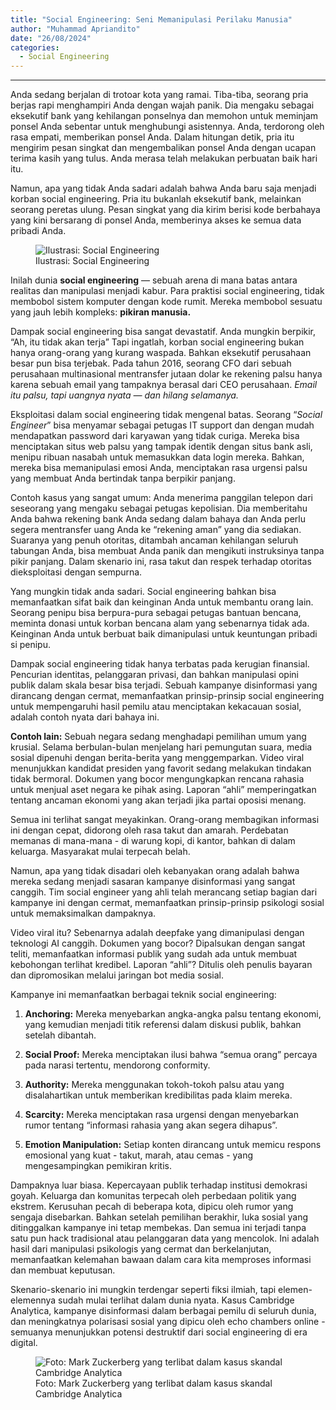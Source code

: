 ```yaml
---
title: "Social Engineering: Seni Memanipulasi Perilaku Manusia"
author: "Muhammad Apriandito"
date: "26/08/2024"
categories:
  - Social Engineering
---
```


------------------------------------------------------------------------

Anda sedang berjalan di trotoar kota yang ramai. Tiba-tiba, seorang pria berjas rapi menghampiri Anda dengan wajah panik. Dia mengaku sebagai eksekutif bank yang kehilangan ponselnya dan memohon untuk meminjam ponsel Anda sebentar untuk menghubungi asistennya. Anda, terdorong oleh rasa empati, memberikan ponsel Anda. Dalam hitungan detik, pria itu mengirim pesan singkat dan mengembalikan ponsel Anda dengan ucapan terima kasih yang tulus. Anda merasa telah melakukan perbuatan baik hari itu.

Namun, apa yang tidak Anda sadari adalah bahwa Anda baru saja menjadi korban social engineering. Pria itu bukanlah eksekutif bank, melainkan seorang peretas ulung. Pesan singkat yang dia kirim berisi kode berbahaya yang kini bersarang di ponsel Anda, memberinya akses ke semua data pribadi Anda.

![Ilustrasi: Social Engineering](images/clipboard-2272977569.png)

Inilah dunia **social engineering** — sebuah arena di mana batas antara realitas dan manipulasi menjadi kabur. Para praktisi social engineering, tidak membobol sistem komputer dengan kode rumit. Mereka membobol sesuatu yang jauh lebih kompleks: **pikiran manusia.**

Dampak social engineering bisa sangat devastatif. Anda mungkin berpikir, "Ah, itu tidak akan terja" Tapi ingatlah, korban social engineering bukan hanya orang-orang yang kurang waspada. Bahkan eksekutif perusahaan besar pun bisa terjebak. Pada tahun 2016, seorang CFO dari sebuah perusahaan multinasional mentransfer jutaan dolar ke rekening palsu hanya karena sebuah email yang tampaknya berasal dari CEO perusahaan. *Email itu palsu, tapi uangnya nyata — dan hilang selamanya.*

Eksploitasi dalam social engineering tidak mengenal batas. Seorang "*Social Engineer*" bisa menyamar sebagai petugas IT support dan dengan mudah mendapatkan password dari karyawan yang tidak curiga. Mereka bisa menciptakan situs web palsu yang tampak identik dengan situs bank asli, menipu ribuan nasabah untuk memasukkan data login mereka. Bahkan, mereka bisa memanipulasi emosi Anda, menciptakan rasa urgensi palsu yang membuat Anda bertindak tanpa berpikir panjang.

Contoh kasus yang sangat umum: Anda menerima panggilan telepon dari seseorang yang mengaku sebagai petugas kepolisian. Dia memberitahu Anda bahwa rekening bank Anda sedang dalam bahaya dan Anda perlu segera mentransfer uang Anda ke "rekening aman" yang dia sediakan. Suaranya yang penuh otoritas, ditambah ancaman kehilangan seluruh tabungan Anda, bisa membuat Anda panik dan mengikuti instruksinya tanpa pikir panjang. Dalam skenario ini, rasa takut dan respek terhadap otoritas dieksploitasi dengan sempurna.

Yang mungkin tidak anda sadari. Social engineering bahkan bisa memanfaatkan sifat baik dan keinginan Anda untuk membantu orang lain. Seorang penipu bisa berpura-pura sebagai petugas bantuan bencana, meminta donasi untuk korban bencana alam yang sebenarnya tidak ada. Keinginan Anda untuk berbuat baik dimanipulasi untuk keuntungan pribadi si penipu.

Dampak social engineering tidak hanya terbatas pada kerugian finansial. Pencurian identitas, pelanggaran privasi, dan bahkan manipulasi opini publik dalam skala besar bisa terjadi. Sebuah kampanye disinformasi yang dirancang dengan cermat, memanfaatkan prinsip-prinsip social engineering untuk mempengaruhi hasil pemilu atau menciptakan kekacauan sosial, adalah contoh nyata dari bahaya ini.

**Contoh lain:** Sebuah negara sedang menghadapi pemilihan umum yang krusial. Selama berbulan-bulan menjelang hari pemungutan suara, media sosial dipenuhi dengan berita-berita yang menggemparkan. Video viral menunjukkan kandidat presiden yang favorit sedang melakukan tindakan tidak bermoral. Dokumen yang bocor mengungkapkan rencana rahasia untuk menjual aset negara ke pihak asing. Laporan "ahli" memperingatkan tentang ancaman ekonomi yang akan terjadi jika partai oposisi menang.

Semua ini terlihat sangat meyakinkan. Orang-orang membagikan informasi ini dengan cepat, didorong oleh rasa takut dan amarah. Perdebatan memanas di mana-mana - di warung kopi, di kantor, bahkan di dalam keluarga. Masyarakat mulai terpecah belah.

Namun, apa yang tidak disadari oleh kebanyakan orang adalah bahwa mereka sedang menjadi sasaran kampanye disinformasi yang sangat canggih. Tim social engineer yang ahli telah merancang setiap bagian dari kampanye ini dengan cermat, memanfaatkan prinsip-prinsip psikologi sosial untuk memaksimalkan dampaknya.

Video viral itu? Sebenarnya adalah deepfake yang dimanipulasi dengan teknologi AI canggih. Dokumen yang bocor? Dipalsukan dengan sangat teliti, memanfaatkan informasi publik yang sudah ada untuk membuat kebohongan terlihat kredibel. Laporan "ahli"? Ditulis oleh penulis bayaran dan dipromosikan melalui jaringan bot media sosial.

Kampanye ini memanfaatkan berbagai teknik social engineering:

1.  **Anchoring:** Mereka menyebarkan angka-angka palsu tentang ekonomi, yang kemudian menjadi titik referensi dalam diskusi publik, bahkan setelah dibantah.

2.  **Social Proof:** Mereka menciptakan ilusi bahwa "semua orang" percaya pada narasi tertentu, mendorong conformity.

3.  **Authority:** Mereka menggunakan tokoh-tokoh palsu atau yang disalahartikan untuk memberikan kredibilitas pada klaim mereka.

4.  **Scarcity:** Mereka menciptakan rasa urgensi dengan menyebarkan rumor tentang "informasi rahasia yang akan segera dihapus".

5.  **Emotion Manipulation:** Setiap konten dirancang untuk memicu respons emosional yang kuat - takut, marah, atau cemas - yang mengesampingkan pemikiran kritis.

Dampaknya luar biasa. Kepercayaan publik terhadap institusi demokrasi goyah. Keluarga dan komunitas terpecah oleh perbedaan politik yang ekstrem. Kerusuhan pecah di beberapa kota, dipicu oleh rumor yang sengaja disebarkan. Bahkan setelah pemilihan berakhir, luka sosial yang ditinggalkan kampanye ini tetap membekas. Dan semua ini terjadi tanpa satu pun hack tradisional atau pelanggaran data yang mencolok. Ini adalah hasil dari manipulasi psikologis yang cermat dan berkelanjutan, memanfaatkan kelemahan bawaan dalam cara kita memproses informasi dan membuat keputusan.

Skenario-skenario ini mungkin terdengar seperti fiksi ilmiah, tapi elemen-elemennya sudah mulai terlihat dalam dunia nyata. Kasus Cambridge Analytica, kampanye disinformasi dalam berbagai pemilu di seluruh dunia, dan meningkatnya polarisasi sosial yang dipicu oleh echo chambers online - semuanya menunjukkan potensi destruktif dari social engineering di era digital.

![Foto: Mark Zuckerberg yang terlibat dalam kasus skandal Cambridge Analytica](images/clipboard-2390510423.png)
